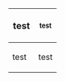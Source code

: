 {| style="text-align:center;"
! style="font-size: large" | test
! style="font-size: small" | test
|-
| test
| test
|}
